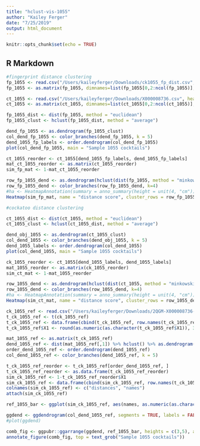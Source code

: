 ```yaml
---
title: "hclust-vis-1055"
author: "Kailey Ferger"
date: "7/25/2019"
output: html_document
---
```


```r
knitr::opts_chunk$set(echo = TRUE)
```

## R Markdown
```r
#fingerprint distance clustering 
fp_1055 <- read.csv("/Users/kaileyferger/Downloads/ck1055_fp_dist.csv", header = TRUE, row.names = 1, sep = ",")
fp_1055 <- as.matrix(fp_1055, dimnames=list(fp_1055[0,2:ncol(fp_1055)], fp_1055[0,2:ncol(fp_1055)]))

ct_1055 <- read.csv("/Users/kaileyferger/Downloads/X000008736.csv", header = TRUE, row.names = 1, sep = ",")
ct_1055 <- as.matrix(ct_1055, dimnames=list(ct_1055[0,2:ncol(ct_1055)], ct_1055[0,2:ncol(ct_1055)]))

fp_1055_dist <- dist(fp_1055, method = "euclidean")
fp_1055_clust <- hclust(fp_1055_dist, method = "average")
```
```r
dend_fp_1055 <- as.dendrogram(fp_1055_clust)
col_dend_fp_1055 <- color_branches(dend_fp_1055, k = 5)
dend_1055_fp_labels <- order.dendrogram(col_dend_fp_1055)
plot(col_dend_fp_1055, main = "Sample 1055 cocktails")
```
```r
ct_1055_reorder <- ct_1055[dend_1055_fp_labels, dend_1055_fp_labels]
mat_ct_1055_reorder <- as.matrix(ct_1055_reorder)
sim_fp_mat <- 1-mat_ct_1055_reorder
```


```r
row_fp_1055_dend <- as.dendrogram(hclust(dist(fp_1055, method = "minkowski")), method = "average")
row_fp_1055_dend <- color_branches(row_fp_1055_dend, k=4)
#ha <- HeatmapAnnotation(summary = anno_summary(height = unit(4, "cm")))
Heatmap(sim_fp_mat, name = "distance score", cluster_rows = row_fp_1055_dend, cluster_columns = row_fp_1055_dend, row_dend_reorder = FALSE, column_dend_reorder = FALSE, column_title = "Sample 1055 cocktails, fingerprint distance clustering")
```



```r
#cockatoo distance clustering 

ct_1055_dist <- dist(ct_1055, method = "euclidean")
ct_1055_clust <- hclust(ct_1055_dist, method = "average")

dend_obj_1055 <- as.dendrogram(ct_1055_clust)
col_dend_1055 <- color_branches(dend_obj_1055, k = 5)
dend_1055_labels <- order.dendrogram(col_dend_1055)
plot(col_dend_1055, main = "Sample 1055 cocktails")
```
```r
ck_1055_reorder <- ct_1055[dend_1055_labels, dend_1055_labels]
mat_1055_reorder <- as.matrix(ck_1055_reorder)
sim_ct_mat <- 1-mat_1055_reorder
```
```r
row_1055_dend <- as.dendrogram(hclust(dist(ct_1055, method = "minkowski")), method = "average")
row_1055_dend <- color_branches(row_1055_dend, k=4)
#ha <- HeatmapAnnotation(summary = anno_summary(height = unit(4, "cm")))
Heatmap(sim_ct_mat, name = "distance score", cluster_rows = row_1055_dend, cluster_columns = row_1055_dend, row_dend_reorder = FALSE, column_dend_reorder = FALSE, column_title = "Sample 1055 cocktails, cockatoo distance clustering")

```
```r
ck_1055_ref <- read.csv("/Users/kaileyferger/Downloads/2QGM-X000008736-dist.csv", header = TRUE, sep = ",")
t_ck_1055_ref <- t(ck_1055_ref)
t_ck_1055_ref <- data.frame(cbind(t_ck_1055_ref, row.names(t_ck_1055_ref)))
t_ck_1055_ref$X1 <- round(as.numeric(as.character(t_ck_1055_ref$X1)), 3)
```
```r
mat_1055_ref <- as.matrix(t_ck_1055_ref)
dend_1055_ref <- dist(mat_1055_ref[,1]) %>% hclust() %>% as.dendrogram() 
order_dend_1055_ref <- order.dendrogram(dend_1055_ref)
col_dend_1055_ref <- color_branches(dend_1055_ref, k = 5)
```
```r
t_ck_1055_ref_reorder <- t_ck_1055_ref[order_dend_1055_ref, ]
t_ck_1055_ref_reorder <- as.data.frame(t_ck_1055_ref_reorder)
sim_ck_1055_ref <- 1-t_ck_1055_ref_reorder$X1
sim_ck_1055_ref <- data.frame(cbind(sim_ck_1055_ref, row.names(t_ck_1055_ref)))
colnames(sim_ck_1055_ref) <- c("distances", "names")
attach(sim_ck_1055_ref)
```
```r
ref_1055_bar <- ggplot(sim_ck_1055_ref, aes(names, as.numeric(as.character(distances)))) + geom_col(fill = "#CC3399") + scale_x_discrete(limits = names) + scale_y_continuous(breaks = seq(0,1,0.1)) + theme(axis.text.x = element_text(angle = 90, size = 8)) + xlab("cocktails") + ylab("distance") + theme(plot.margin = unit(c(-1, -1,1,-4), "cm"))

ggdend <- ggdendrogram(col_dend_1055_ref, segments = TRUE, labels = FALSE, leaf_labels = FALSE, theme_dendro = TRUE)
#plot(ggdend)

comb_fig <- ggpubr::ggarrange(ggdend, ref_1055_bar, heights = c(3,5), align = "v", nrow = 2, ncol = 1)
annotate_figure(comb_fig, top = text_grob("Sample 1055 cocktails"))
```

